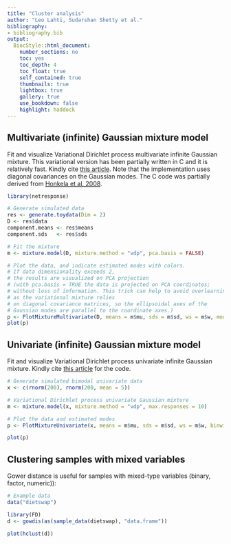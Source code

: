 ```yaml
---
title: "Cluster analysis"
author: "Leo Lahti, Sudarshan Shetty et al."
bibliography: 
- bibliography.bib
output:
  BiocStyle::html_document:
    number_sections: no
    toc: yes
    toc_depth: 4
    toc_float: true
    self_contained: true
    thumbnails: true
    lightbox: true
    gallery: true
    use_bookdown: false
    highlight: haddock
---
```

<!--
  %\VignetteEngine{knitr::rmarkdown}
  %\VignetteIndexEntry{microbiome tutorial - clustering}
  %\usepackage[utf8]{inputenc}
  %\VignetteEncoding{UTF-8}  
-->


## Multivariate (infinite) Gaussian mixture model

Fit and visualize Variational Dirichlet process multivariate infinite Gaussian mixture. This variational version has been partially written in C and it is relatively fast. Kindly cite [this article](http://bioinformatics.oxfordjournals.org/content/26/21/2713.short). Note that the implementation uses diagonal covariances on the Gaussian modes. The C code was partially derived from [Honkela et al. 2008](http://www.sciencedirect.com/science/article/pii/S0925231208000659).

```r
library(netresponse)

# Generate simulated data
res <- generate.toydata(Dim = 2)
D <- res$data
component.means <- res$means
component.sds   <- res$sds

# Fit the mixture
m <- mixture.model(D, mixture.method = "vdp", pca.basis = FALSE)

# Plot the data, and indicate estimated modes with colors. 
# If data dimensionality exceeds 2, 
# the results are visualized on PCA projection
# (with pca.basis = TRUE the data is projected on PCA coordinates;
# without loss of information. This trick can help to avoid overlearning 
# as the variational mixture relies
# on diagonal covariance matrices, so the ellipsoidal axes of the 
# Gaussian modes are parallel to the coordinate axes.)
p <- PlotMixtureMultivariate(D, means = m$mu, sds = m$sd, ws = m$w, modes = apply(m$qofz,1,which.max))
plot(p)
```

## Univariate (infinite) Gaussian mixture model

Fit and visualize Variational Dirichlet process univariate infinite Gaussian mixture. Kindly cite [this article](http://bioinformatics.oxfordjournals.org/content/26/21/2713.short) for the code.

```r
# Generate simulated bimodal univariate data
x <- c(rnorm(200), rnorm(200, mean = 5))

# Variational Dirichlet process univariate Gaussian mixture
m <- mixture.model(x, mixture.method = "vdp", max.responses = 10) 

# Plot the data and estimated modes
p <- PlotMixtureUnivariate(x, means = m$mu, sds = m$sd, ws = m$w, binwidth = 0.1, qofz = m$qofz)

plot(p)
```

## Clustering samples with mixed variables

Gower distance is useful for samples with mixed-type variables (binary, factor, numeric)):

```r
# Example data
data("dietswap")

library(FD)
d <- gowdis(as(sample_data(dietswap), "data.frame"))

plot(hclust(d))
```


